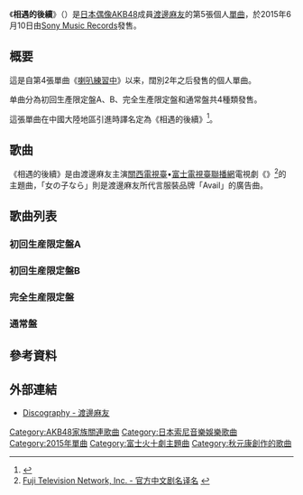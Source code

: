 {{Infobox Single
| Name           = 相遇的後續
| Artist         = [[渡邊麻友|渡邊麻友]]
| Album          = 
| A-side         = 
| B-side         = 
| Cover          = 
| Released       = {{flagicon|JPN}} 2015年6月10日<br>{{flagicon|CHN}} 2015年9月11日
| Format         = [[單曲|單曲]]
| Recorded       = 
| Genre          = [[J-POP|J-POP]]
| Length         = 24:19（初回生產限定盤A）<br/>22:19（初回生產限定盤B）<br/>25:11（完全生產限定盤）<br/>25:11（通常盤）
| Label          = [[Sony_Music_Records|Sony Music Records]]
| Writer         = 
| Producer       = [[秋元康|秋元康]]
| Chart position =  * 週榜第2位<small>（[[Oricon公信榜|Oricon]]）</small><ref name="oricon週間">{{cite web |url=http://www.oricon.co.jp/rank/js/w/2015-06-22/ |language=ja |title=<span lang="ja">2015年06月08日～2015年06月14日のCDシングル週間ランキング（2015年06月22日付）</span> |publisher=[[Oricon|Oricon]] |date=2015 |accessdate=2015-08-10 |archive-date=2015年6月17日 |archive-url=https://web.archive.org/web/20150617164107/http://www.oricon.co.jp/rank/js/w/2015-06-22/ |dead-url=no }}</ref>
* 2015年6月度月榜第7位<small>（[[Oricon公信榜|Oricon]]）</small><ref name="oricon月間">{{cite web |url=http://www.oricon.co.jp/rank/js/m/2015-06/ |language=ja |title=<span lang="ja">2015年06月度のCDシングル月間ランキング</span> |publisher=Oricon |date=2015 |accessdate=2015-08-10 |archive-date=2015-07-07 |archive-url=https://web.archive.org/web/20150707063117/http://www.oricon.co.jp/rank/js/m/2015-06/ |dead-url=yes }}</ref>
| Last single    = [[喇叭練習中|喇叭練習中]]<br/>（2013年）
| This single    = '''相遇的後續'''<br/>（2015年）
| Next single    = 
| Misc           = 
}}
《'''相遇的後續'''》（{{lang-ja|出逢いの続き}}）是[[日本偶像|日本偶像]][[AKB48|AKB48]]成員[[渡邊麻友|渡邊麻友]]的第5張個人[[單曲|單曲]]，於2015年6月10日由[[Sony_Music_Records|Sony Music Records]]發售。

==概要==
這是自第4張單曲《[[喇叭練習中|喇叭練習中]]》以来，闊別2年之后發售的個人單曲。

单曲分為初回生產限定盤A、B、完全生產限定盤和通常盤共4種類發售。

這張單曲在中國大陸地區引進時譯名定為《相遇的後續》<ref>{{Cite news|date=2015-08-04 |url=http://weibo.com/1647250812/CuitElWwQ |title=索尼日音资讯|newspaper=索尼音乐娱乐官方新浪微博 |accessdate=2015-08-10}}{{zh-hans}}</ref>。

==歌曲==
《相遇的後續》是由渡邊麻友主演[[關西電視臺|關西電視臺]]•[[富士電視網|富士電視臺聯播網]]電視劇《{{link-ja|戰鬥吧！書店女孩|書店ガール#テレビドラマ}}》<ref>[http://www.fujitv.co.jp/cn/d_15_07.html Fuji Television Network, Inc. - 官方中文剧名译名] {{Wayback|url=http://www.fujitv.co.jp/cn/d_15_07.html |date=20160304194950 }}{{zh-hans}}</ref>的主題曲，「女の子なら」則是渡邊麻友所代言服裝品牌「Avail」的廣告曲。

==歌曲列表==
===初回生産限定盤A===
{{tracklist
| headline        = CD
| extra_column    = 編曲
| total_length    = 24:19
| title1          = {{lang|ja|出逢いの続き}}
| lyrics1         = [[秋元康|秋元康]]
| music1          = 松本サトシ
| extra1          = 若田部誠
| length1         = 3:55
| title2          = {{lang|ja|女の子なら}}
| lyrics2         = 秋元康
| music2          = 宅見将典
| extra2          = Carlos K.
| length2         = 3:35
| title3          = {{lang|ja|横顔ロマンス}}
| lyrics3         = 秋元康
| music3          = 藤末樹
| extra3          = 藤末樹
| length3         = 4:35
| title4          = {{lang|ja|出逢いの続き}}（純音樂）
| lyrics4         = 
| music4          = 松本サトシ
| extra4          = 若田部誠
| length4         = 3:55
| title5          = {{lang|ja|女の子なら}}（純音樂）
| lyrics5         = 
| music5          = 宅見将典
| extra5          = Carlos K.
| length5         = 3:35
| title6          = {{lang|ja|横顔ロマンス}}（純音樂）
| lyrics6         = 
| music6          = 藤末樹
| extra6          = 藤末樹
| length6         = 4:35
}}
{{tracklist
| collapsed       = 
| headline        = DVD
| extra_column    = 导演
| total_length    = 

| title1          = 出逢いの続き Music Video
| extra1          = 
| length1         = 

| title2          = 出逢いの続き Music Video Making
| extra2          = 
| length2         = 
}}

===初回生産限定盤B===
{{tracklist
| headline        = CD
| extra_column    = 編曲
| total_length    = 22:19
| title1          = {{lang|ja|出逢いの続き}}
| lyrics1         = [[秋元康|秋元康]]
| music1          = 松本サトシ
| extra1          = 若田部誠
| length1         = 3:55
| title2          = {{lang|ja|女の子なら}}
| lyrics2         = 秋元康
| music2          = 宅見将典
| extra2          = Carlos K.
| length2         = 3:35
| title3          = {{lang|ja|紛らしている}}
| lyrics3         = 秋元康
| music3          = 野間康介
| extra3          = 野中“まさ”雄一
| length3         = 3:35
| title4          = {{lang|ja|出逢いの続き}}（純音樂）
| lyrics4         = 
| music4          = 松本サトシ
| extra4          = 若田部誠
| length4         = 3:55
| title5          = {{lang|ja|女の子なら}}（純音樂）
| lyrics5         = 
| music5          = 宅見将典
| extra5          = Carlos K.
| length5         = 3:35
| title6          = {{lang|ja|紛らしている}}（純音樂）
| lyrics6         = 
| music6          = 野間康介
| extra6          = 野中“まさ”雄一
| length6         = 3:35
}}
{{tracklist
| collapsed       = 
| headline        = DVD
| extra_column    = 导演
| total_length    = 

| title1          = 出逢いの続き Music Video
| extra1          = 
| length1         = 

| title2          = 出逢いの続き Music Video（ドラマ「戦う!書店ガール」スペシャルver.）
| extra2          = 
| length2         = 
}}

===完全生産限定盤===
{{tracklist
| headline        = CD
| extra_column    = 編曲
| total_length    = 25:11
| title1          = {{lang|ja|出逢いの続き}}
| lyrics1         = [[秋元康|秋元康]]
| music1          = 松本サトシ
| extra1          = 若田部誠
| length1         = 3:55
| title2          = {{lang|ja|女の子なら}}
| lyrics2         = 秋元康
| music2          = 宅見将典
| extra2          = Carlos K.
| length2         = 3:35
| title3          = {{lang|ja|夕暮れと星空の間}}
| lyrics3         = 秋元康
| music3          = 石井健太郎
| extra3          = 石井健太郎
| length3         = 5:02
| title4          = {{lang|ja|出逢いの続き}}（純音樂）
| lyrics4         = 
| music4          = 松本サトシ
| extra4          = 若田部誠
| length4         = 3:55
| title5          = {{lang|ja|女の子なら}}（純音樂）
| lyrics5         = 
| music5          = 宅見将典
| extra5          = Carlos K.
| length5         = 3:35
| title6          = {{lang|ja|夕暮れと星空の間}}（純音樂）
| lyrics6         = 
| music6          = 石井健太郎
| extra6          = 石井健太郎
| length6         = 5:02
}}
{{tracklist
| collapsed       = 
| headline        = DVD
| extra_column    = 导演
| total_length    = 

| title1          = 「女の子なら」Music Video (「Avail」スペシャルver.)
| extra1          = 
| length1         = 
}}

===通常盤===
{{tracklist
| headline        = CD
| extra_column    = 編曲
| total_length    = 25:11
| title1          = {{lang|ja|出逢いの続き}}
| lyrics1         = [[秋元康|秋元康]]
| music1          = 松本サトシ
| extra1          = 若田部誠
| length1         = 3:55
| title2          = {{lang|ja|女の子なら}}
| lyrics2         = 秋元康
| music2          = 宅見将典
| extra2          = Carlos K.
| length2         = 3:35
| title3          = {{lang|ja|夕暮れと星空の間}}
| lyrics3         = 秋元康
| music3          = 石井健太郎
| extra3          = 石井健太郎
| length3         = 5:02
| title4          = {{lang|ja|出逢いの続き}}（純音樂）
| lyrics4         = 
| music4          = 松本サトシ
| extra4          = 若田部誠
| length4         = 3:55
| title5          = {{lang|ja|女の子なら}}（純音樂）
| lyrics5         = 
| music5          = 宅見将典
| extra5          = Carlos K.
| length5         = 3:35
| title6          = {{lang|ja|夕暮れと星空の間}}（純音樂）
| lyrics6         = 
| music6          = 石井健太郎
| extra6          = 石井健太郎
| length6         = 5:02
}}

==參考資料==
{{Reflist}}

== 外部連結 ==
* [http://www.watanabemayu.jp/discography/ Discography - 渡邊麻友] {{Wayback|url=http://www.watanabemayu.jp/discography/ |date=20200120231850 }}{{ja icon}}

{{渡邊麻友}}
{{富士火十劇主題曲2010年代後半部}}
{{DEFAULTSORT:Shinkuro tokimeki}}
[[Category:AKB48家族關連歌曲|Category:AKB48家族關連歌曲]]
[[Category:日本索尼音樂娛樂歌曲|Category:日本索尼音樂娛樂歌曲]]
[[Category:2015年單曲|Category:2015年單曲]]
[[Category:富士火十劇主題曲|Category:富士火十劇主題曲]]
[[Category:秋元康創作的歌曲|Category:秋元康創作的歌曲]]